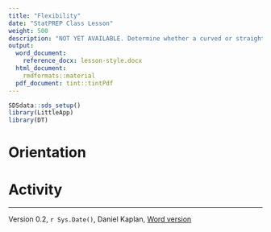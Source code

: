 ```yaml
---
title: "Flexibility"
date: "StatPREP Class Lesson"
weight: 500
description: "NOT YET AVAILABLE. Determine whether a curved or straight-line relationship is a better description of the relationship between two quantitative variables."
output:
  word_document:
    reference_docx: lesson-style.docx
  html_document:
    rmdformats::material
  pdf_document: tint::tintPdf
---
```





```r
SDSdata::sds_setup()
library(LittleApp)
library(DT)
```

# Orientation


 
# Activity





----------------------

Version 0.2, `r Sys.Date()`, Daniel Kaplan, [Word version](`r paste0("/word-versions/",tools::file_path_sans_ext(current_input()), ".docx")`) 
